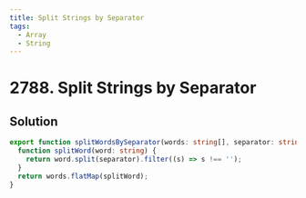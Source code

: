 ```yaml
---
title: Split Strings by Separator
tags:
  - Array
  - String
---
```


# 2788. Split Strings by Separator

<Badges>
  <LevelBadge level="easy" />
  <TopicBadge name="Array" slug="array" />
  <TopicBadge name="String" slug="string" />
</Badges>

## Solution

```typescript filename="solution.ts" copy
export function splitWordsBySeparator(words: string[], separator: string): string[] {
  function splitWord(word: string) {
    return word.split(separator).filter((s) => s !== '');
  }
  return words.flatMap(splitWord);
}
```

<ProblemLink
  codingSite="leetcode"
  href="https://leetcode.com/problems/split-strings-by-separator"
  title="Split Strings by Separator"
/>
